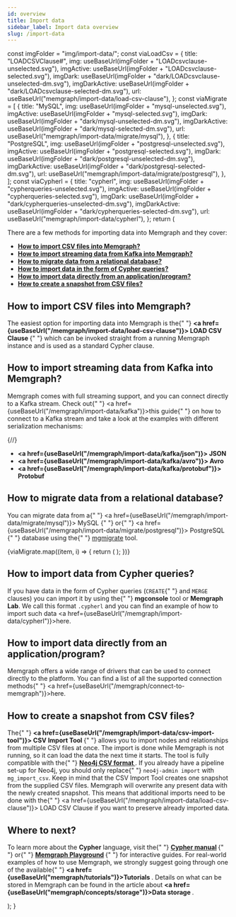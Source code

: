 ```yaml
---
id: overview
title: Import data
sidebar_label: Import data overview
slug: /import-data
---
```



  const imgFolder = "img/import-data/";
  const viaLoadCsv = {
    title: "LOADCSVClause#",
    img: useBaseUrl(imgFolder + "LOADcsvclause-unselected.svg"),
    imgActive: useBaseUrl(imgFolder + "LOADcsvclause-selected.svg"),
    imgDark: useBaseUrl(imgFolder + "dark/LOADcsvclause-unselected-dm.svg"),
    imgDarkActive: useBaseUrl(imgFolder + "dark/LOADcsvclause-selected-dm.svg"),
    url: useBaseUrl("memgraph/import-data/load-csv-clause"),
  };
  const viaMigrate = [
    {
      title: "MySQL",
      img: useBaseUrl(imgFolder + "mysql-unselected.svg"),
      imgActive: useBaseUrl(imgFolder + "mysql-selected.svg"),
      imgDark: useBaseUrl(imgFolder + "dark/mysql-unselected-dm.svg"),
      imgDarkActive: useBaseUrl(imgFolder + "dark/mysql-selected-dm.svg"),
      url: useBaseUrl("memgraph/import-data/migrate/mysql"),
    },
    {
      title: "PostgreSQL",
      img: useBaseUrl(imgFolder + "postgresql-unselected.svg"),
      imgActive: useBaseUrl(imgFolder + "postgresql-selected.svg"),
      imgDark: useBaseUrl(imgFolder + "dark/postgresql-unselected-dm.svg"),
      imgDarkActive: useBaseUrl(imgFolder + "dark/postgresql-selected-dm.svg"),
      url: useBaseUrl("memgraph/import-data/migrate/postgresql"),
    },
  ];
  const viaCypherl = {
    title: "cypherl",
    img: useBaseUrl(imgFolder + "cypherqueries-unselected.svg"),
    imgActive: useBaseUrl(imgFolder + "cypherqueries-selected.svg"),
    imgDark: useBaseUrl(imgFolder + "dark/cypherqueries-unselected-dm.svg"),
    imgDarkActive: useBaseUrl(imgFolder + "dark/cypherqueries-selected-dm.svg"),
    url: useBaseUrl("memgraph/import-data/cypherl"),
  };
  return (
    <Container size="small">
      <div className={styles.connectToMemgraph}>
        <section>
          <p>
            There are a few methods for importing data into Memgraph and they
            cover:
          </p>
          <ul>
            <li>
              <b>
                <a href="#csv">How to import CSV files into Memgraph?</a>
              </b>
            </li>
            <li>
              <b>
                <a href="#kafka">
                  How to import streaming data from Kafka into Memgraph?
                </a>
              </b>
            </li>
            <li>
              <b>
                <a href="#migrate">
                  How to migrate data from a relational database?
                </a>
              </b>
            </li>
            <li>
              <b>
                <a href="#queries">
                  How to import data in the form of Cypher queries?
                </a>
              </b>
            </li>
            <li>
              <b>
                <a href="#application">
                  How to import data directly from an application/program?
                </a>
              </b>
            </li>
            <li>
              <b>
                <a href="#csv-tool">How to create a snapshot from CSV files?</a>
              </b>
            </li>
          </ul>
        </section>
        <section>
          <h2 id="csv">How to import CSV files into Memgraph?</h2>
          <p>
            The easiest option for importing data into Memgraph is the{" "}
            <b>
              <a href={useBaseUrl("/memgraph/import-data/load-csv-clause")}>
                LOAD CSV Clause
              </a>
            </b>{" "}
            which can be invoked straight from a running Memgraph instance and
            is used as a standard Cypher clause.
          </p>
          <ConnectButton
            title={viaLoadCsv.title}
            url={viaLoadCsv.url}
            img={viaLoadCsv.img}
            imgActive={viaLoadCsv.imgActive}
            imgDark={viaLoadCsv.imgDark}
            imgDarkActive={viaLoadCsv.imgDarkActive}
          />
        </section>
        <section>
          <h2 id="kafka">
            How to import streaming data from Kafka into Memgraph?
          </h2>
          <p>
            Memgraph comes with full streaming support, and you can connect
            directly to a Kafka stream. Check out{" "}
            <a href={useBaseUrl("/memgraph/import-data/kafka")}>this guide</a>{" "}
            on how to connect to a Kafka stream and take a look at the examples
            with different serialization mechanisms:
          </p>
          {/*<ConnectButton
            title={viaKafka.title}
            url={viaKafka.url}
            img={viaKafka.img}
            imgActive={viaKafka.imgActive}
            imgDark={viaKafka.imgDark}
            imgDarkActive={viaKafka.imgDarkActive}
          />*/}
          <ul>
            <li>
              <b>
                <a href={useBaseUrl("/memgraph/import-data/kafka/json")}>
                  JSON
                </a>
              </b>
            </li>
            <li>
              <b>
                <a href={useBaseUrl("/memgraph/import-data/kafka/avro")}>
                  Avro
                </a>
              </b>
            </li>
            <li>
              <b>
                <a href={useBaseUrl("/memgraph/import-data/kafka/protobuf")}>
                  Protobuf
                </a>
              </b>
            </li>
          </ul>
        </section>
        <section>
          <h2 id="migrate">How to migrate data from a relational database?</h2>
          <p>
            You can migrate data from a{" "}
            <a href={useBaseUrl("/memgraph/import-data/migrate/mysql")}>
              MySQL
            </a>{" "}
            or{" "}
            <a href={useBaseUrl("/memgraph/import-data/migrate/postgresql")}>
              PostgreSQL
            </a>{" "}
            database using the{" "}
            <a href="https://github.com/memgraph/mgmigrate">mgmigrate</a> tool.
          </p>
          <div className={styles.connectToMemgraph__grid}>
            {viaMigrate.map((item, i) => {
              return (
                <ConnectButton
                  key={i}
                  url={item.url}
                  title={item.title}
                  img={item.img}
                  imgActive={item.imgActive}
                  imgDark={item.imgDark}
                  imgDarkActive={item.imgDarkActive}
                />
              );
            })}
          </div>
        </section>
        <section>
          <h2 id="queries">How to import data from Cypher queries?</h2>
          <p>
            If you have data in the form of Cypher queries (<code>CREATE</code>{" "}
            and <code>MERGE</code> clauses) you can import it by using the{" "}
            <b>mgconsole</b> tool or <b>Memgraph Lab</b>. We call this format
            <code>.cypherl</code> and you can find an example of how to import such
            data <a href={useBaseUrl("/memgraph/import-data/cypherl")}>here</a>.
          </p>
          <ConnectButton
            title={viaCypherl.title}
            url={viaCypherl.url}
            img={viaCypherl.img}
            imgActive={viaCypherl.imgActive}
            imgDark={viaCypherl.imgDark}
            imgDarkActive={viaCypherl.imgDarkActive}
          />
        </section>
        <section>
          <h2 id="application">
            How to import data directly from an application/program?
          </h2>
          <p>
            Memgraph offers a wide range of drivers that can be used to connect
            directly to the platform. You can find a list of all the supported
            connection methods{" "}
            <a href={useBaseUrl("/memgraph/connect-to-memgraph")}>here</a>.
          </p>
        </section>
        <section>
          <h2 id="csv-tool">How to create a snapshot from CSV files?</h2>
          <p>
            The{" "}
            <b>
              <a href={useBaseUrl("/memgraph/import-data/csv-import-tool")}>
                CSV Import Tool
              </a>
            </b>{" "}
            allows you to import nodes and relationships from multiple CSV files
            at once. The import is done while Memgraph is not running, so it can
            load the data the next time it starts. The tool is fully compatible
            with the{" "}
            <b>
              <a href="https://neo4j.com/docs/operations-manual/current/tools/import/">
                Neo4j CSV format
              </a>
            </b>
            . If you already have a pipeline set-up for Neo4j, you should only replace{" "}
            <code>neo4j-admin import</code> with <code>mg_import_csv</code>. Keep
            in mind that the CSV Import Tool creates one snapshot from the supplied
            CSV files. Memgraph will overwrite any present data with the newly created
            snapshot. This means that additional imports need to be done with the{" "}
            <a href={useBaseUrl("/memgraph/import-data/load-csv-clause")}>
              LOAD CSV Clause
            </a> if you want to preserve already imported data.
          </p>
        </section>
        <section>
          <h2>Where to next?</h2>
          <p>
            To learn more about the <b>Cypher</b> language, visit the{" "}
            <b>
              <a href="https://memgraph.com/docs/cypher-manual/">Cypher manual</a>
            </b>{" "}
            or{" "}
            <b>
              <a href="https://playground.memgraph.com/">Memgraph Playground</a>
            </b>{" "}
            for interactive guides. For real-world examples of how to use
            Memgraph, we strongly suggest going through one of the available{" "}
            <b>
              <a href={useBaseUrl("memgraph/tutorials")}>Tutorials</a>
            </b>
            . Details on what can be stored in Memgraph can be found in the article
            about <b>
              <a href={useBaseUrl("memgraph/concepts/storage")}>Data storage</a>
            </b>.
          </p>
        </section>
      </div>
    </Container>
  );
}
